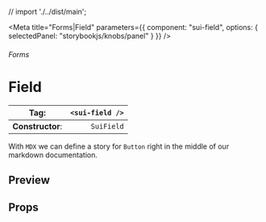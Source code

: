 
// import './../dist/main';

<Meta
	title="Forms|Field"
	parameters={{
		component: "sui-field",
		options: { selectedPanel: "storybookjs/knobs/panel" }
	}}
/>

###### Forms

# Field

| **Tag**:         | `<sui-field />` |
| ---------------- | --------------: |
| **Constructor**: |      `SuiField` |

With `MDX` we can define a story for `Button` right in the middle of our
markdown documentation.

## Preview

## Props
